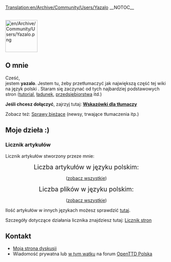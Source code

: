 [[Translation:en/Archive/Community/Users/Yazalo]]
__NOTOC__


<br>
[[File:en/Archive/Community/Users/Yazalo.png|100px|right]]
==O mnie==

Cześć,<br>
jestem '''yazalo'''. Jestem tu, żeby przetłumaczyć jak największą część tej wiki na język polski {{en/Manual/Emoticon|:)}}. Staram się zaczynać od tych najbardziej podstawowych stron ([[pl/Manual/Tutorial/Main Page|tutorial]], [[:Category:pl/Manual/Base Set/Cargos/Ładunek|ładunek]], [[:Category:pl/Manual/Base Set/Industries/Przedsiębiorstwa|przedsiębiorstwa]] itd.)

'''Jeśli chcesz dołączyć''', zajrzyj tutaj: '''[https://openttd-polska.pl/Thread-OpenTTD-Wiki-w-j%C4%99zyku-polskim?pid=25733#pid25733 Wskazówki dla tłumaczy]'''

Zobacz też: [[en/Archive/Community/Users/Yazalo/News|Sprawy bieżące]] (newsy, trwające tłumaczenia itp.)

==Moje dzieła :)==

===Licznik artykułów===
Licznik artykułów stworzony przeze mnie:

<center>

<span style="font-size: 140%">Liczba artykułów w języku polskim:</span>


<span style="font-size: 220%"><tt>'''{{PAGESINCAT:Artykuły w języku polskim/Pl}}'''</tt></span>

([[:Category:pl/Artykuły w języku polskim|zobacz wszystkie]])


<span style="font-size: 140%">Liczba plików w języku polskim:</span>


<span style="font-size: 220%"><tt>'''{{PAGESINCAT:Pliki w języku polskim/Pl}}'''</tt></span>

([[:Category:pl/Pliki w języku polskim|zobacz wszystkie]])


</center>
Ilość artykułów w innych językach możesz sprawdzić [[:Category:en/Other languages|tutaj]].

Szczegóły dotyczące działania licznika znajdziesz tutaj: [[en/Yazalo/Licznik stron|Licznik stron]]

== Kontakt ==
*[[en/Yazalo|Moja strona dyskusji]]
*Wiadomość prywatna lub [https://openttd-polska.pl/Thread-OpenTTD-Wiki-w-j%C4%99zyku-polskim w tym wątku] na forum [https://openttd-polska.pl/ OpenTTD Polska]